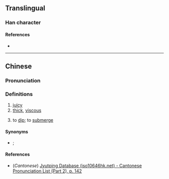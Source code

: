 {{character info/new}}
==Translingual==

===Han character===
{{Han char|rn=85|rad=水|as=10|sn=13|four=31121|canj=EMRR|ids=⿰氵哥}}

====References====
* {{Han ref|kx=0643.040|dkj=18033|dj=1050.110|hdz=31696.020|uh=6ED2|ud=28370|bh=DE4F|bd=56911}}

----

==Chinese==
{{zh-forms}}

===Pronunciation===
{{zh-pron
|m=gē
|c=go1
|mn=kō
|mc=y
|oc=y
|ma=
|cat=a
}}

===Definitions===
{{zh-hanzi}}

# [[juicy]]
# [[thick]], [[viscous]]
# {{lb|zh|Min Nan}} to [[dip]]; to [[submerge]] {{gloss|in [[sauce]], [[ink]], etc.}}

====Synonyms====
* {{sense|to dip}} {{zh-l|蘸}}; {{q|literary|Hakka|Min Nan}} {{zh-l|搵}}

====References====
* (''Cantonese'') [http://www.iso10646hk.net/jp/document/download.jsp Jyutping Database (iso10646hk.net) - Cantonese Pronunciation List (Part 2), p. 142]